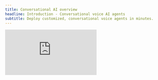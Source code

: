 ```yaml
---
title: Conversational AI overview
headline: Introduction - Conversational voice AI agents
subtitle: Deploy customized, conversational voice agents in minutes.
---
```


<div style={{ position: 'relative', width: '100%', paddingBottom: '56.25%' }}>
  <iframe
    src="https://player.vimeo.com/video/1029660636"
    frameBorder="0"
    style={{ position: 'absolute', top: '0', left: '0', width: '100%', height: '100%' }}
    className="aspect-video w-full rounded-lg"
    allow="autoplay; fullscreen; picture-in-picture"
    allowFullScreen
  />
</div>

## What is Conversational AI?

ElevenLabs [Conversational AI](https://elevenlabs.io/conversational-ai) is a platform for deploying customized, conversational voice agents. Built in response to our customers' needs, our platform eliminates months of development time typically spent building conversation stacks from scratch. It combines these building blocks:

<CardGroup cols={2}>
  <Card title="Speech to text">
    Our fine tuned ASR model that transcribes the caller's dialogue.
  </Card>
  <Card title="Language model">
    Choose from Gemini, Claude, OpenAI and more, or bring your own.
  </Card>
  <Card title="Text to speech">
    Our low latency, human-like TTS across 5k+ voices and 31 languages.
  </Card>
  <Card title="Turn taking model">
    Our custom turn taking model that understands when to speak, like a human would.
  </Card>
</CardGroup>

Altogether it is a highly composable AI Voice agent solution that can scale to thousands of calls per day. With [server](/docs/conversational-ai/customization/tools/server-tools) & [client side](/docs/conversational-ai/customization/tools/client-tools) tools, [knowledge](/docs/conversational-ai/customization/knowledge-base) bases, [dynamic](/docs/conversational-ai/customization/personalization/dynamic-variables) agent instantiation and [overrides](/docs/conversational-ai/customization/personalization/overrides), plus built-in monitoring, it's the complete developer toolkit.

<Card title="Pricing" horizontal>
  15 minutes to get started on the free plan. Get 13,750 minutes included on the Business plan at
  \$0.08 per minute on the Business plan, with extra minutes billed at \$0.08, as well as
  significantly discounted pricing at higher volumes.
  <br />
  **Setup & Prompt Testing**: billed at half the cost.
</Card>

<Note>
  Usage is billed to the account that created the agent. If authentication is not enabled, anybody
  with your agent's id can connect to it and consume your credits. To protect against this, either
  enable authentication for your agent or handle the agent id as a secret.
</Note>

## Pricing tiers

<Tabs>
  <Tab title="In Minutes">
  
  | Tier     | Price   | Minutes included | Cost per extra minute              |
  | -------- | ------- | ---------------- | ---------------------------------- |
  | Free     | \$0     | 15               | Unavailable                        |
  | Starter  | \$5     | 50               | Unavailable                        |
  | Creator  | \$22    | 250              | ~\$0.12                            |
  | Pro      | \$99    | 1100             | ~\$0.11                            |
  | Scale    | \$330   | 3,600            | ~\$0.10                            |
  | Business | \$1,320 | 13,750           | \$0.08 (annual), \$0.096 (monthly) |

  </Tab>
  <Tab title="In Credits">
  
  | Tier     | Price   | Credits included | Cost in credits per extra minute |
  | -------- | ------- | ---------------- | -------------------------------- |
  | Free     | \$0     | 10,000           | Unavailable                      |
  | Starter  | \$5     | 30,000           | Unavailable                      |
  | Creator  | \$22    | 100,000          | 400                              |
  | Pro      | \$99    | 500,000          | 454                              |
  | Scale    | \$330   | 2,000,000        | 555                              |
  | Business | \$1,320 | 11,000,000       | 800                              |

  </Tab>
</Tabs>

In multimodal text + voice mode, text message pricing per message (LLM costs are passed through separately):

| Plan       | Price per text message |
| ---------- | ---------------------- |
| Free       | 0.4 cents              |
| Starter    | 0.4 cents              |
| Creator    | 0.3 cents              |
| Pro        | 0.3 cents              |
| Scale      | 0.3 cents              |
| Business   | 0.3 cents              |
| Enterprise | Custom pricing         |

### Pricing during silent periods

When a conversation is silent for longer than ten seconds, ElevenLabs reduces the inference of the turn-taking model and speech-to-text services until voice activity is detected again. This optimization means that extended periods of silence are charged at 5% of the usual per-minute cost.

This reduction in cost:

- Only applies to the period of silence.
- Does not apply after voice activity is detected again.
- Can be triggered at multiple times in the same conversation.

## Models

Currently, the following models are natively supported and can be configured via the agent settings:

| Provider      | Model                 |
| ------------- | --------------------- |
| **Google**    | Gemini 2.5 Flash      |
|               | Gemini 2.0 Flash      |
|               | Gemini 2.0 Flash Lite |
|               | Gemini 1.5 Flash      |
|               | Gemini 1.5 Pro        |
| **OpenAI**    | GPT-4.1               |
|               | GPT-4.1 Mini          |
|               | GPT-4.1 Nano          |
|               | GPT-4o                |
|               | GPT-4o Mini           |
|               | GPT-4 Turbo           |
|               | GPT-4                 |
|               | GPT-3.5 Turbo         |
| **Anthropic** | Claude Sonnet 4       |
|               | Claude 3.5 Sonnet     |
|               | Claude 3.5 Sonnet v1  |
|               | Claude 3.7 Sonnet     |
|               | Claude 3.0 Haiku      |

Using your own Custom LLM is also supported by specifying the endpoint we should make requests to and providing credentials through our secure secret storage.

![Supported models](/assets/images/conversational-ai/llms.png)

You can start with our [free tier](https://elevenlabs.io/app/sign-up), which includes 15 minutes of conversation per month.

Need more? Upgrade to a [paid plan](https://elevenlabs.io/pricing/api) instantly - no sales calls required. For enterprise usage (6+ hours of daily conversation), [contact our sales team](https://elevenlabs.io/contact-sales) for custom pricing tailored to your needs.

## Popular applications

Companies and creators use our Conversational AI orchestration platform to create:

- **Customer service**: Assistants trained on company documentation that can handle customer queries, troubleshoot issues, and provide 24/7 support in multiple languages.
- **Virtual assistants**: Assistants trained to manage scheduling, set reminders, look up information, and help users stay organized throughout their day.
- **Retail support**: Assistants that help customers find products, provide personalized recommendations, track orders, and answer product-specific questions.
- **Personalized learning**: Assistants that help students learn new topics & enhance reading comprehension by speaking with books and [articles](https://elevenlabs.io/blog/time-brings-conversational-ai-to-journalism).
- **Multi-character storytelling**: Interactive narratives with distinct voices for different characters, powered by our new [multi-voice support](/docs/conversational-ai/customization/voice/multi-voice-support) feature.

<Note>
  Ready to get started? Check out our [quickstart guide](/docs/conversational-ai/quickstart) to
  create your first AI agent in minutes.
</Note>

## FAQ

<AccordionGroup>
  <Accordion title="Concurrency limits">
Plan limits

Your subscription plan determines how many calls can be made simultaneously.

| Plan       | Concurrency limit |
| ---------- | ----------------- |
| Free       | 4                 |
| Starter    | 6                 |
| Creator    | 10                |
| Pro        | 20                |
| Scale      | 30                |
| Business   | 30                |
| Enterprise | Elevated          |

    <Note>
      To increase your concurrency limit [upgrade your subscription plan](https://elevenlabs.io/pricing/api)
      or [contact sales](https://elevenlabs.io/contact-sales) to discuss enterprise plans.
    </Note>

  </Accordion>
  <Accordion title="Supported audio formats">
    The following audio output formats are supported in the Conversational AI platform:

    - PCM (8 kHz / 16 kHz / 22.05 kHz / 24 kHz / 44.1 kHz)
    - μ-law 8000Hz

  </Accordion>
</AccordionGroup>
